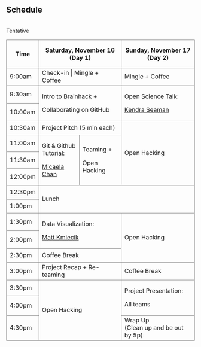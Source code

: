 <section id="schedule" class="bg-light">
<div class="container">
<div class="row">
<div class="col-lg-12 mx-auto text-center">
<h2>Schedule</h2>

<br>Tentative
<br>

<style> 
.table tbody td, .table thead th {
    border: grey solid 1px;
    vertical-align: middle;
}
</style>

<table class="table table-hover text-center align-middle">
	<thead>
		<tr style="height: 38px;">
			<th class="tg-0pky" style="height: 75px;" rowspan="2">Time</th>
			<th class="tg-c3ow" style="height: 38px;" colspan="2">Saturday, November 16 (Day 1)</th>
			<th class="tg-c3ow" style="height: 38px;" colspan="2">Sunday, November 17 (Day 2)</th>
		</tr>
	</thead>
	<tbody class="align-middle">
		<tr style="height: 37px;">
			<td class="tg-0pky" style="height: 37px;">9:00am</td>
			<td class="tg-c3ow" style="height: 37px;" colspan="2">Check-in | Mingle + Coffee</td>
			<td class="tg-c3ow" style="height: 37px;" colspan="2">Mingle + Coffee</td>
		</tr>
		<tr style="height: 37px;">
			<td class="tg-0pky" style="height: 37px;">9:30am</td>
			<td class="tg-9wq8" style="height: 74px;" colspan="2" rowspan="2">
				<p>Intro to Brainhack +</p>
				<p>Collaborating on GitHub</p>
			</td>
			<td class="tg-9wq8" style="height: 74px;" colspan="2" rowspan="2">
				<p>Open Science Talk:&nbsp;</p>
				<p><a href="https://agingwelllab.github.io/">Kendra Seaman</a></p>
			</td>
		</tr>
		<tr style="height: 37px;">
			<td class="tg-0pky" style="height: 37px;">10:00am</td>
		</tr>
		<tr style="height: 37px;">
			<td class="tg-0pky" style="height: 37px;">10:30am</td>
			<td class="tg-c3ow" style="height: 37px;" colspan="2">Project Pitch (5 min each)</td>
			<td class="tg-9wq8" style="height: 148px;" colspan="2" rowspan="4">Open Hacking</td>
		</tr>
		<tr style="height: 37px;">
			<td class="tg-0pky" style="height: 37px;">11:00am</td>
			<td class="tg-9wq8 align-middle" style="height: 111px;" rowspan="3">
				<p>Git &amp; Github<br />Tutorial:</p>
				<p><a href="https://micaelachan.com/">Micaela Chan</a></p>
			</td>
			<td class="tg-9wq8" style="height: 111px;" rowspan="3">
				<p>Teaming +</p>
				<p>Open Hacking</p>
			</td>
		</tr>
		<tr style="height: 37px;">
			<td class="tg-0pky" style="height: 37px;">11:30am</td>
		</tr>
		<tr style="height: 37px;">
			<td class="tg-0pky" style="height: 37px;">12:00pm</td>
		</tr>
		<tr style="height: 37px;">
			<td class="tg-0pky" style="height: 37px;">12:30pm</td>
			<td class="tg-9wq8" style="height: 74px;" colspan="4" rowspan="2">Lunch</td>
		</tr>
		<tr style="height: 37px;">
			<td class="tg-0pky" style="height: 37px;">1:00pm</td>
		</tr>
		<tr style="height: 37px;">
			<td class="tg-0pky" style="height: 37px;">1:30pm</td>
			<td class="tg-9wq8" style="height: 74px;" colspan="2" rowspan="2">
			<p>Data Visualization:</p>
			<p><a href="https://mattkmiecik.com/">Matt&nbsp;Kmiecik</a></p>
			</td>
			<td class="tg-9wq8" style="height: 111px;" colspan="2" rowspan="3">Open Hacking</td>
		</tr>
		<tr style="height: 37px;">
			<td class="tg-0pky" style="height: 37px;">2:00pm</td>
		</tr>
		<tr style="height: 37px;">
			<td class="tg-0pky" style="height: 37px;">2:30pm</td>
			<td class="tg-9wq8" style="height: 37px;" colspan="2" rowspan="1">Coffee Break</td>
		</tr>
		<tr style="height: 37px;">
			<td class="tg-0pky" style="height: 37px;">3:00pm</td>
			<td class="tg-c3ow" style="height: 37px;" colspan="2">Project&nbsp;Recap + Re-teaming</td>
			<td class="tg-c3ow" style="height: 37px;" colspan="2">Coffee Break</td>
		</tr>
		<tr style="height: 30px;">
			<td class="tg-0pky" style="height: 30px;">3:30pm</td>
			<td class="tg-9wq8" style="height: 124px;" colspan="2" rowspan="3">Open Hacking</td>
			<td class="tg-9wq8" style="height: 67px;" colspan="2" rowspan="2">
				<p>Project Presentation:</p>
				<p>All teams</p>
			</td>
		</tr>
		<tr style="height: 37px;">
			<td class="tg-0pky" style="height: 37px;">4:00pm</td>
		</tr>
		<tr style="height: 57px;">
			<td class="tg-0pky" style="height: 57px;">4:30pm</td>
			<td class="tg-c3ow" style="height: 57px;" colspan="2">Wrap Up <br>(Clean up and be out by 5p)</td>
		</tr>
	</tbody>
</table>

</div>
</div>
</div>
</section>